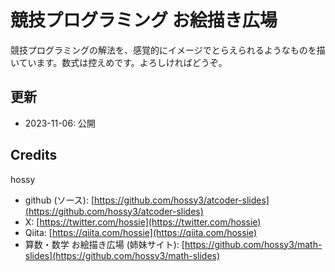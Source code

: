 
<Meta title="はじめに" />

# 競技プログラミング お絵描き広場

競技プログラミングの解法を、感覚的にイメージでとらえられるようなものを描いています。数式は控えめです。よろしければどうぞ。

## 更新

- 2023-11-06: 公開

## Credits

hossy

- github (ソース): [https://github.com/hossy3/atcoder-slides](https://github.com/hossy3/atcoder-slides)
- X: [https://twitter.com/hossie](https://twitter.com/hossie)
- Qiita: [https://qiita.com/hossie](https://qiita.com/hossie)
- 算数・数学 お絵描き広場 (姉妹サイト): [https://github.com/hossy3/math-slides](https://github.com/hossy3/math-slides)
